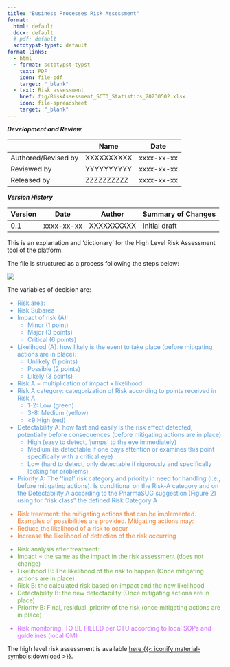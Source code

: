 ```yaml
---
title: "Business Processes Risk Assessment"
format: 
  html: default
  docx: default
  # pdf: default
  sctotypst-typst: default
format-links:
  - html
  - format: sctotypst-typst
    text: PDF
    icon: file-pdf
    target: "_blank"
  - text: Risk assessment
    href: fig/RiskAssessment_SCTO_Statistics_20230502.xlsx
    icon: file-spreadsheet
    target: "_blank"
---
```


::: {.callout-note collapse="true" title="Document development, review and version history"}
***Development and Review***

`#set align(center)`{=typst}

|                     | Name           | Date           |
|---------------------|----------------|----------------|
| Authored/Revised by | XXXXXXXXXX     | xxxx-xx-xx     |
| Reviewed by         | YYYYYYYYYY     | xxxx-xx-xx     |
| Released by         | ZZZZZZZZZZ     | xxxx-xx-xx     |

`#set align(left)`{=typst}

***Version History***

`#set align(center)`{=typst}

| Version | Date       | Author      | Summary of Changes |
|---------|------------|-------------|--------------------|
| 0.1     | xxxx-xx-xx | XXXXXXXXXX  | Initial draft      |

`#set align(left)`{=typst}

:::


This is an explanation and ‘dictionary’ for the High Level Risk Assessment tool of the platform.

The file is structured as a process following the steps below:

![](fig/hl_ra.png)

The variables of decision are:

::: {style="color:#5b9bd5;"}
-	Risk area:
-	Risk Subarea
-	Impact of risk (A): 
    -	Minor (1 point)
    -	Major (3 points)
    -	Critical (6 points)
-	Likelihood (A): how likely is the event to take place (before mitigating actions are in place):
    -	Unlikely (1 points)
    -	Possible (2 points)
    -	Likely (3 points)
-	Risk A = multiplication of impact x likelihood
-	Risk A category: categorization of Risk according to points received in Risk A
    -	1-2: Low (green)
    -	3-8: Medium (yellow)
    -	≥9 High (red)
-	Detectability A: how fast and easily is the risk effect detected, potentially before consequences (before mitigating actions are in place):
    -	High (easy to detect, ‘jumps’ to the eye immediately)
    -	Medium (is detectable if one pays attention or examines this point specifically with a critical eye)
    -	Low (hard to detect, only detectable if rigorously and specifically looking for problems)
-	Priority A: The ‘final’ risk category and priority in need for handling (i.e., before mitigating actions). Is conditional on the Risk-A category and on the Detectability A according to the PharmaSUG suggestion (Figure 2) using for “risk class” the defined Risk Category A 
:::

::: {style="color:#ed7d31;"}
-	Risk treatment: the mitigating actions that can be implemented. Examples of possibilities are provided. Mitigating actions may:
  -	Reduce the likelihood of a risk to occur
  -	Increase the likelihood of detection of the risk occurring

:::

::: {style="color:#70ad47;"}
-	Risk analysis after treatment:
-	Impact = the same as the impact in the risk assessment (does not change)
-	Likelihood B: The likelihood of the risk to happen (Once mitigating actions are in place)
-	Risk B: the calculated risk based on impact and the new likelihood
-	Detectability B: the new detectability (Once mitigating actions are in place)
-	Priority B: Final, residual, priority of the risk (once mitigating actions are in place)
:::

::: {style="color:#cc66ff;"}
-	Risk monitoring: TO BE FILLED per CTU according to local SOPs and guidelines (local QM) 
:::

The high level risk assessment is available [here {{< iconify material-symbols:download >}} ](fig/RiskAssessment_SCTO_Statistics_20230502.xlsx){target="blank"}.
